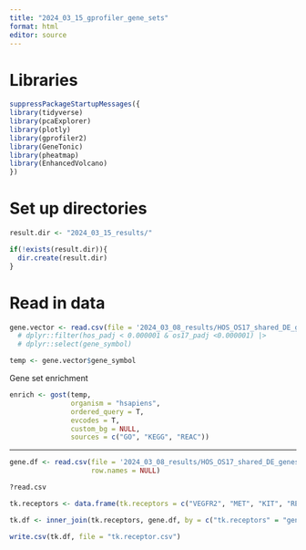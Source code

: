 ---
title: "2024_03_15_gprofiler_gene_sets"
format: html
editor: source
---

# Libraries

```{r}
suppressPackageStartupMessages({
library(tidyverse)
library(pcaExplorer)
library(plotly)
library(gprofiler2)
library(GeneTonic)
library(pheatmap)
library(EnhancedVolcano)
})
```

# Set up directories

```{r}
result.dir <- "2024_03_15_results/"

if(!exists(result.dir)){
  dir.create(result.dir)
}
```

# Read in data

```{r}
gene.vector <- read.csv(file = '2024_03_08_results/HOS_OS17_shared_DE_genes.csv')
  # dplyr::filter(hos_padj < 0.000001 & os17_padj <0.000001) |> 
  # dplyr::select(gene_symbol) 

temp <- gene.vector$gene_symbol
```


Gene set enrichment

```{r}
enrich <- gost(temp,
               organism = "hsapiens",
               ordered_query = T,
               evcodes = T,
               custom_bg = NULL,
               sources = c("GO", "KEGG", "REAC"))
```


------------

```{r}
gene.df <- read.csv(file = '2024_03_08_results/HOS_OS17_shared_DE_genes.csv',
                    row.names = NULL)

?read.csv
```

```{r}
tk.receptors <- data.frame(tk.receptors = c("VEGFR2", "MET", "KIT", "RET", "AXL", "FLT3", "TIE2", "MER", "Tyro3"))
```

```{r}
tk.df <- inner_join(tk.receptors, gene.df, by = c("tk.receptors" = "gene_symbol"))

write.csv(tk.df, file = "tk.receptor.csv")
```



